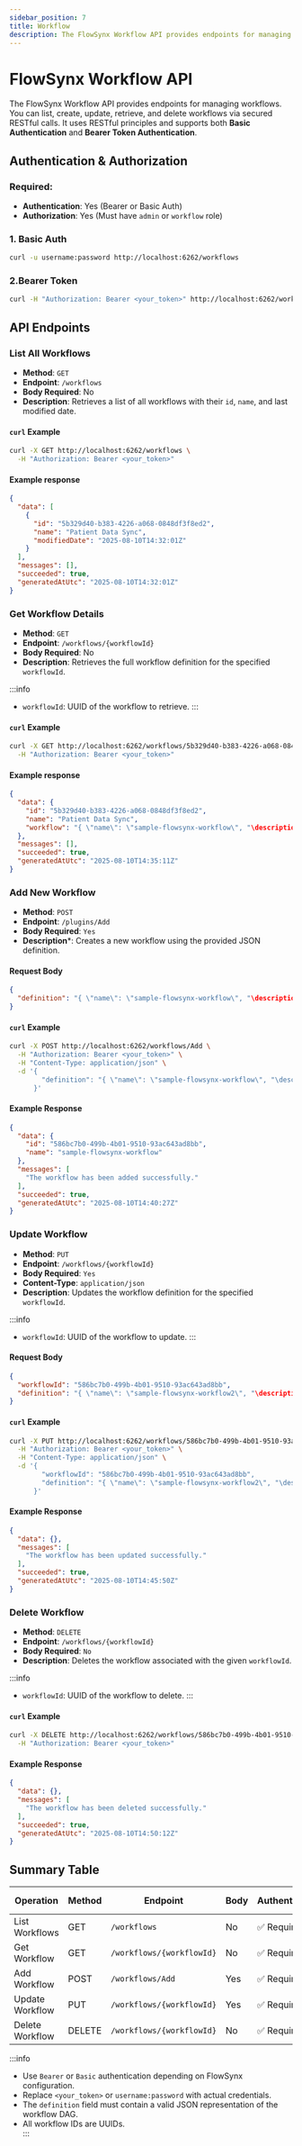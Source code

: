 ```yaml
---
sidebar_position: 7
title: Workflow
description: The FlowSynx Workflow API provides endpoints for managing workflows. You can list, create, update, retrieve, and delete workflows via secured RESTful calls.
---
```


# FlowSynx Workflow API

The FlowSynx Workflow API provides endpoints for managing workflows. You can list, create, update, retrieve, and delete workflows via secured RESTful calls.
It uses RESTful principles and supports both **Basic Authentication** and **Bearer Token Authentication**.

## Authentication & Authorization
### Required:
- **Authentication**: Yes (Bearer or Basic Auth)
- **Authorization**: Yes (Must have `admin` or `workflow` role)

### 1. Basic Auth

```bash
curl -u username:password http://localhost:6262/workflows
```

### 2.Bearer Token
```bash
curl -H "Authorization: Bearer <your_token>" http://localhost:6262/workflows
```

## API Endpoints
### List All Workflows
- **Method**: `GET`
- **Endpoint**: `/workflows`
- **Body Required**: No
- **Description**: Retrieves a list of all workflows with their `id`, `name`, and last modified date.

#### `curl` Example
```bash
curl -X GET http://localhost:6262/workflows \
  -H "Authorization: Bearer <your_token>"
```

#### Example response
```json
{
  "data": [
    {
      "id": "5b329d40-b383-4226-a068-0848df3f8ed2",
      "name": "Patient Data Sync",
      "modifiedDate": "2025-08-10T14:32:01Z"
    }
  ],
  "messages": [],
  "succeeded": true,
  "generatedAtUtc": "2025-08-10T14:32:01Z"
}
```

### Get Workflow Details
- **Method**: `GET`
- **Endpoint**: `/workflows/{workflowId}`
- **Body Required**: No
- **Description**: Retrieves the full workflow definition for the specified `workflowId`.

:::info
- `workflowId`: UUID of the workflow to retrieve.
:::

#### `curl` Example
```bash
curl -X GET http://localhost:6262/workflows/5b329d40-b383-4226-a068-0848df3f8ed2 \
  -H "Authorization: Bearer <your_token>"
```

#### Example response
```json
{
  "data": {
    "id": "5b329d40-b383-4226-a068-0848df3f8ed2",
    "name": "Patient Data Sync",
    "workflow": "{ \"name\": \"sample-flowsynx-workflow\", "\description\": "\This is a sample flowsynx workflow\", \"tasks\": [] }"
  },
  "messages": [],
  "succeeded": true,
  "generatedAtUtc": "2025-08-10T14:35:11Z"
}
```

### Add New Workflow
- **Method**: `POST`
- **Endpoint**: `/plugins/Add`
- **Body Required**: `Yes`
- **Description***: Creates a new workflow using the provided JSON definition.

#### Request Body
```json
{
  "definition": "{ \"name\": \"sample-flowsynx-workflow\", "\description\": "\This is a sample flowsynx workflow\", \"tasks\": [] }"
}
```

#### `curl` Example
```bash
curl -X POST http://localhost:6262/workflows/Add \
  -H "Authorization: Bearer <your_token>" \
  -H "Content-Type: application/json" \
  -d '{
        "definition": "{ \"name\": \"sample-flowsynx-workflow\", "\description\": "\This is a sample flowsynx workflow\", \"tasks\": [] }"
      }'
```

#### Example Response
```json
{
  "data": {
    "id": "586bc7b0-499b-4b01-9510-93ac643ad8bb",
    "name": "sample-flowsynx-workflow"
  },
  "messages": [
    "The workflow has been added successfully."
  ],
  "succeeded": true,
  "generatedAtUtc": "2025-08-10T14:40:27Z"
}
```

### Update Workflow
- **Method**: `PUT`
- **Endpoint**: `/workflows/{workflowId}`
- **Body Required**: `Yes`
- **Content-Type**: `application/json`
- **Description**: Updates the workflow definition for the specified `workflowId`.

:::info
- `workflowId`: UUID of the workflow to update.
:::

#### Request Body
```json
{
  "workflowId": "586bc7b0-499b-4b01-9510-93ac643ad8bb",
  "definition": "{ \"name\": \"sample-flowsynx-workflow2\", "\description\": "\This is a sample flowsynx workflow\", \"tasks\": [] }"
}
```

#### `curl` Example
```bash
curl -X PUT http://localhost:6262/workflows/586bc7b0-499b-4b01-9510-93ac643ad8bb \
  -H "Authorization: Bearer <your_token>" \
  -H "Content-Type: application/json" \
  -d '{
        "workflowId": "586bc7b0-499b-4b01-9510-93ac643ad8bb",
        "definition": "{ \"name\": \"sample-flowsynx-workflow2\", "\description\": "\This is a sample flowsynx workflow\", \"tasks\": [] }"
      }'
```

#### Example Response
```json
{
  "data": {},
  "messages": [
    "The workflow has been updated successfully."
  ],
  "succeeded": true,
  "generatedAtUtc": "2025-08-10T14:45:50Z"
}
```

### Delete Workflow
- **Method**: `DELETE`
- **Endpoint**: `/workflows/{workflowId}`
- **Body Required**: `No`
- **Description**: Deletes the workflow associated with the given `workflowId`.

:::info
- `workflowId`: UUID of the workflow to delete.
:::

#### `curl` Example
```bash
curl -X DELETE http://localhost:6262/workflows/586bc7b0-499b-4b01-9510-93ac643ad8bb \
  -H "Authorization: Bearer <your_token>"
```

#### Example Response
```json
{
  "data": {},
  "messages": [
    "The workflow has been deleted successfully."
  ],
  "succeeded": true,
  "generatedAtUtc": "2025-08-10T14:50:12Z"
}
```

## Summary Table
| Operation          | Method | Endpoint                    | Body | Authentication | Authorization roles   |
| ------------------ | ------ | --------------------------- | ---- | -------------- | --------------------- |
| List Workflows     | GET    | `/workflows`                | No   | ✅ Required    | admin, workflow       |
| Get Workflow       | GET    | `/workflows/{workflowId}`   | No   | ✅ Required    | admin, workflow       |
| Add Workflow       | POST   | `/workflows/Add`            | Yes  | ✅ Required    | admin, workflow       |
| Update Workflow    | PUT    | `/workflows/{workflowId}`   | Yes  | ✅ Required    | admin, workflow       |
| Delete Workflow    | DELETE | `/workflows/{workflowId}`   | No   | ✅ Required    | admin, workflow       |

:::info
- Use `Bearer` or `Basic` authentication depending on FlowSynx configuration.  
- Replace `<your_token>` or `username:password` with actual credentials.  
- The `definition` field must contain a valid JSON representation of the workflow DAG.  
- All workflow IDs are UUIDs.  
:::